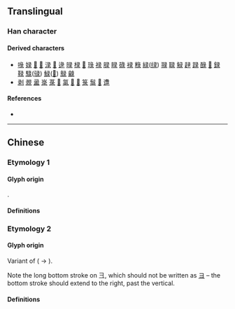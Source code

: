 {{also|彔}}
{{character info}}
==Translingual==
{{Han simplified forms|錄|録|录}}

===Han character===
{{Han char|rn=58|rad=彐|as=05|sn=8|four=|canj=NMME|ids=⿱彐氺}}

====Derived characters====
* [[㖨]] [[娽]] [[𡸮]] [[𢮑]] [[渌]] [[𤟘]] [[逯]] [[㫽]] [[椂]] [[𬆚]] [[琭]] [[禄]] [[䐂]] [[睩]] [[碌]] [[䘵]] [[粶]] [[緑]]([[绿]]) [[䎑]] [[䎼]] [[觮]] [[趢]] [[䟿]] [[醁]] [[𨲒]] [[録]] [[䩮]] [[騄]]([[𫘧]]) [[䱚]]([[𮬠]]) [[鵦]] [[龣]]
* [[剥]] [[䚄]] [[盝]] [[㟤]] [[菉]] [[𭦧]] [[氯]] [[𦋔]] [[𦋏]] [[箓]] [[䰁]] [[𥼙]] [[邍]]

====References====
* {{Han ref|kx=0362.111|hdz=20960.180|uh=5F55|ud=24405}}

----

==Chinese==

===Etymology 1===

====Glyph origin====
{{Han simp|錄|f=釒|t=&nbsp;|f2=彑|t2=彐}}.

====Definitions====
{{zh-see|錄}}

===Etymology 2===

====Glyph origin====
Variant of {{l|zh|彔}} ({{l|zh|彑}} → {{l|zh|彐}}).

Note the long bottom stroke on 彐, which should not be written as [[ヨ]] – the bottom stroke should extend to the right, past the vertical.

====Definitions====
{{zh-see|彔|sv}}